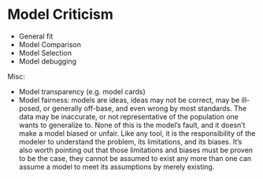 # Model Criticism


- General fit
- Model Comparison
- Model Selection
- Model debugging

Misc:

- Model transparency (e.g. model cards)
- Model fairness: models are ideas, ideas may not be correct, may be ill-posed, or generally off-base, and even wrong by most standards.  The data may be inaccurate, or not representative of the population one wants to generalize to. None of this is the model's fault, and it doesn't make a model biased or unfair.  Like any tool, it is the responsibility of the modeler to understand the problem, its limitations, and its biases.  It's also worth pointing out that those limitations and biases must be proven to be the case, they cannot be assumed to exist any more than one can assume a model to meet its assumptions by merely existing. 
